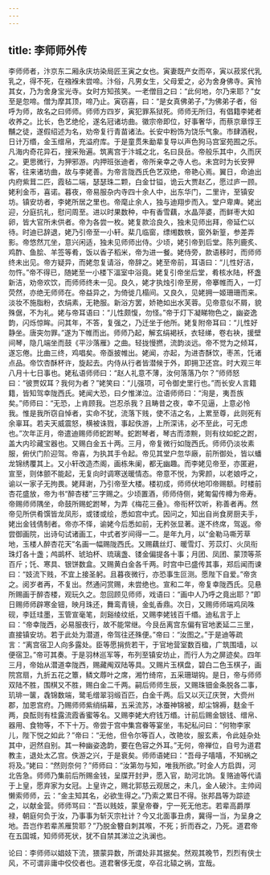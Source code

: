 ```yaml
---
---
---
```

title: 李师师外传
---



李师师者，汴京东二厢永庆坊染局匠王寅之女也。寅妻既产女而卒，寅以菽浆代乳乳之，得不死，在襁褓未尝啼。汴俗，凡男女生，父母爱之，必为舍身佛寺。寅怜其女，乃为舍身宝光寺。女时方知孩笑。一老僧目之曰：“此何地，尔乃来耶？”女至是忽啼。僧为摩其顶，啼乃止。寅窃喜，曰：“是女真佛弟子，”为佛弟子者，俗呼为师，故名之曰师师。师师方四岁，寅犯罪系狱死。师师无所归，有倡籍李姥者收养之。比长，色艺绝伦，遂名冠诸坊曲。徽宗帝即位，好事奢华，而蔡京章惇王黼之徒，遂假绍述为名，劝帝复行青苗诸法。长安中粉饰为饶乐气象。市肆酒税，日计万缗，金玉缯帛，充溢府库。于是童贯朱勔辈复导以声色狗马宫室苑囿之乐。凡海内奇花异石，搜采殆遍。筑离宫于汴城之北，名曰艮岳。帝般乐其中，久而厌之。更思微行，为狎邪游。内押班张迪者，帝所亲幸之寺人也。未宫时为长安狎客，往来诸坊曲，故与李姥善。为帝言陇西氏色艺双绝，帝艳心焉。翼日，命迪出内府紫茸二匹，霞毡二端，瑟瑟珠二颗，白金廿镒，诡云大贾赵乙，愿过庐一顾。姥利金币，喜诺。暮夜，帝易服杂内寺四十余人中，出东华门，二里许，至镇安坊。镇安坊者，李姥所居之里也。帝麾止余人，独与迪翔步而入。堂户卑庳。姥出迎，分庭抗礼，慰问周至。进以时果数种，中有香雪藕，水晶萍婆，而鲜枣大如卵，皆大官所未供者。帝为各尝一枚。姥复款洽良久，独未见师出拜，帝延伫以待。时迪已辞退，姥乃引帝至一小轩。棐几临窗，缥缃数帙，窗外新篁，参差弄影。帝悠然兀坐，意兴闲适，独未见师师出侍。少顷，姥引帝到后堂。陈列鹿炙、鸡酢、鱼脍、羊签等肴，饭以香子稻米，帝为进一餐。姥侍旁，款语移时，而师师终未出见。帝方疑异，而姥忽复请浴，帝辞之。姥至帝前，耳语曰：“儿性好洁，勿忤。”帝不得已，随姥至一小楼下湢室中浴竟。姥复引帝坐后堂，肴核水陆，杯盏新洁，劝帝欢饮，而师师终未一见。良久，姥才执烛引帝至房，帝搴帷而入，一灯荧然，亦绝无师师在。帝益异之，为倚徙几榻间。又良久，见姥拥一姬珊珊而来。淡妆不施脂粉，衣绢素，无艳服。新浴方罢，娇艳如出水芙蓉。见帝意似不屑，貌殊倨，不为礼。姥与帝耳语曰：“儿性颇愎，勿怪。”帝于灯下凝睇物色之，幽姿逸韵，闪烁惊眸。问其年，不答，复强之，乃迁坐于他所。姥复附帝耳曰：“儿性好静坐。唐突勿罪。”遂为下帷而出。师师乃起，解玄绢褐袄，衣轻绨，卷右袂，援壁间琴，隐几端坐而鼓《平沙落雁》之曲。轻拢慢撚，流韵淡远。帝不觉为之倾耳，遂忘倦。比曲三终，鸡唱矣。帝亟披帷出。姥闻，亦起，为进杏酥饮，枣羔，饦诸点品。帝饮杏酥杯许，旋起去。内侍从行者皆潜候于外，即拥卫还宫。时大观三年八月十七日事也。姥私语师师曰：“赵人礼意不薄，汝何落落乃尔？”师师怒曰：“彼贾奴耳？我何为者？”姥笑曰：“儿强项，可令御史里行也。”而长安人言籍籍，皆知驾幸陇西氏。姥闻大恐，曰夕惟涕泣。泣语师师曰：“洵是，夷吾族矣。”师师曰：“无恐，上肯顾我。岂忍杀我？且畴昔之夜，幸不见逼，上意必怜我。惟是我所窃自悼者，实命不犹，流落下贱，使不洁之名，上累至尊，此则死有余辜耳。若夫天威震怒，横被诛戮，事起佚游，上所深讳，必不至此，可无虑也。”次年正月，帝遣迪赐师师蛇跗琴。蛇跗琴者，琴古而漆黦，则有纹如蛇之跗，盖大内珍藏宝器也。又赐白金五十两。三月，帝复微行如陇西氏。师师仍淡妆素服，俯伏门阶迎驾。帝喜，为执其手令起。帝见其堂户忽华廠，前所御处，皆以蟠龙锦绣覆其上。又小轩改造杰阁，画栋朱阑，都无幽趣。而李姥见帝至，亦匿避，宣至，则体颤不能起，无复向时调寒送暖情态。帝意不悦，为霁颜，以老娘呼之，谕以一家子无拘畏。姥拜谢，乃引帝至大楼。楼初成，师师伏地叩帝赐额。时楼前杏花盛放，帝为书“醉杏楼”三字赐之。少顷置酒，师师侍侧，姥匍匐传樽为帝寿。帝赐师师隅坐，命鼓所赐蛇跗琴，为弄《梅花三叠》。帝衔杯饮听，称善者再。然帝见所供肴馔皆龙凤形，或镂或绘，悉如宫中式。因问之，知出自尚食房厨夫手，姥出金钱倩制者。帝亦不怿，谕姥今后悉如前，无矜张显著。遂不终席，驾返。帝尝御画院，出诗句试诸画工，中式者岁间得一二。是年九月，以“金勒马嘶芳草地，玉楼人醉杏花天”名画一幅赐陇西氏。又赐藕丝灯、暖雪灯、芳苡灯、火凤衔珠灯各十盏；鸬鹚杯、琥珀杯、琉璃盏、镂金偏提各十事；月团、凤团、蒙顶等茶百斤；饦、寒具、银饼数盒。又赐黄白金各千两。时宫中已盛传其事，郑后闻而谏曰：“妓流下贱，不宜上接圣躬。且暮夜微行，亦恐事生叵测。愿陛下自爱。”帝贪之。阅岁者再，不复出。然通问赏赐，未尝绝也。宣和二年，帝复幸陇西氏。见悬所赐画于醉杏楼，观玩久之。忽回顾见师师，戏语曰：“画中人乃呼之竟出耶？”即日赐师师辟寒金钿，映月珠还，舞鸾青镜，金虬香鼎。次日，又赐师师端鸡凤咮砚，李廷珪墨，玉管宣毫笔，剡谿绫纹纸，又赐李姥钱百千缗。迪私言于上曰：“帝幸陇西，必易服夜行，故不能常继。今艮岳离宫东偏有官地袤延二三里，直接镇安坊。若于此处为潜道，帝驾往还殊便。”帝曰：“汝图之。”于是迪等疏言：“离宫宿卫人向多露处。臣等愿捐赀若干，于官地营室数百楹，广筑围墙，以便宿卫。”帝可其奏。于是羽林巡军等，布列至镇安坊止，而行人为之屏迹矣。四年三月，帝始从潜道幸陇西，赐藏阄双陆等具。又赐片玉棋盘，碧白二色玉棋子，画院宫扇，九折五花之簟，鳞文蓐叶之席，湘竹绮帘，五采珊瑚钩。是日，帝与师师双陆不胜，围棋又不胜，赐白金二千两。嗣后师师生辰，又赐珠钿金条脱各二事，玑琲一箧，毳锦数端，鹭毛缯翠羽缎百匹，白金千两。后又以灭辽庆贺，大赍州郡，加恩宫府。乃赐师师紫绡绢幕，五采流苏，冰蚕神锦被，却尘锦褥，麸金千两，良酝则有桂露流霞香蜜等名。又赐李姥大府钱万缗。计前后赐金银钱、缯帛、器用、食物等，不下十万。帝尝于宫中集宫眷等宴坐，韦妃私问曰：“何物李家儿，陛下悦之如此？”帝曰：“无他，但令尔等百人，改艳妆，服玄素，令此娃杂处其中，迥然自别。其一种幽姿逸韵，要在色容之外耳。”无何，帝禅位，自号为道君教主，退处太乙宫。佚游之兴，于是衰矣。师师语姥曰：“吾母子嘻嘻，不知祸之将及。”姥曰：“然则奈何？”师师曰：“汝第勿与知，唯我所欲。”时金人方启舆，河北告急。师师乃集前后所赐金钱，呈牒开封尹，愿入官，助河北饷。复赂迪等代请于上皇，愿弃家为女冠。上皇许之，赐北郭慈云观居之，未几，金人破汴。主帅闼懒索师师，云：“金主知其名，必欲生得之。”乃索之累日不得。张邦昌等为踪迹之，以献金营。师师骂曰：“吾以贱妓，蒙皇帝眷，宁一死无他志。若辈高爵厚禄，朝庭何负于汝，乃事事为斩灭宗社计？今又北面事丑虏，冀得一当，为呈身之地。吾岂作若辈羔雁贽耶？”乃脱金簪自刺其喉，不死；折而吞之，乃死。道君帝在五国城，知师师死状，犹不自禁其涕泣之汍澜也。

论曰：李师师以娼妓下流，猥蒙异数，所谓处非其据矣。然观其晚节，烈烈有侠士风，不可谓非庸中佼佼者也。道君奢侈无度，卒召北辕之祸，宜哉。